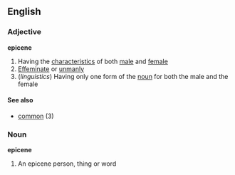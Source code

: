 ==English==
===Adjective===
'''epicene'''

#Having the [[characteristic]]s of both [[male]] and [[female]]
#[[Effeminate]] or [[unmanly]]
#(''linguistics'') Having only one form of the [[noun]] for both the male and the female

====See also====
*[[common]] (3)

===Noun===
'''epicene'''

#An epicene person, thing or word